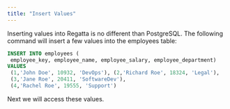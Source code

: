 ```yaml
---
title: "Insert Values"
---
```


Inserting values into Regatta is no different than PostgreSQL. The following command will insert a few values into the employees table:

```SQL
INSERT INTO employees (
 employee_key, employee_name, employee_salary, employee_department)
VALUES 
 (1,'John Doe', 10932, 'DevOps'), (2,'Richard Roe', 18324, 'Legal'),
 (3,'Jane Roe', 20411, 'SoftwareDev'),
 (4,'Rachel Roe', 19555, 'Support')
```

Next we will access these values.
